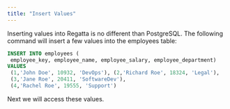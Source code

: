 ```yaml
---
title: "Insert Values"
---
```


Inserting values into Regatta is no different than PostgreSQL. The following command will insert a few values into the employees table:

```SQL
INSERT INTO employees (
 employee_key, employee_name, employee_salary, employee_department)
VALUES 
 (1,'John Doe', 10932, 'DevOps'), (2,'Richard Roe', 18324, 'Legal'),
 (3,'Jane Roe', 20411, 'SoftwareDev'),
 (4,'Rachel Roe', 19555, 'Support')
```

Next we will access these values.
